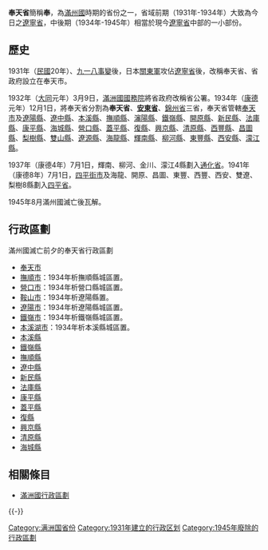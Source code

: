 {{unreferenced|time=2019-04-25T14:36:26+00:00}}
{{about|滿洲國的奉天省|同名的清朝省份|奉天省|同名的中华民国省份|辽宁省 (中华民国)}}{{Other uses|subject=清朝的奉天省|奉天}}
{{Infobox Former Subdivision
|native_name = 
|conventional_long_name = 奉天省
|common_name = 奉天省
|abbrev = 奉
|p1 = 辽宁省 (中华民国)
|flag_p1 = Flag of the Republic of China.svg
|s1 = 辽宁省 (中华民国)
|flag_s1 = Flag of the Republic of China.svg
|capital = [[沈阳市|奉天市]]
|subdivision = [[满洲国行政区划|省]]
|nation = {{MCK}}
|year_start = 1931年
|event_start = 
|date_start = 
|year_end = 1945年
|event_end = 
|date_end = 
|image_map = 
|image_map_caption = 
|stat_year1  = 
|stat_area1 = 
|stat_pop1 = 
|today = {{CHN}}[[遼寧省|遼寧省]]{{CHN}}[[吉林省|吉林省]]
}}
'''奉天省'''簡稱'''奉'''，為[[滿州國|滿州國]]時期的省份之一，省域前期（1931年-1934年）大致為今日之[[辽宁省|遼寧省]]，中後期（1934年-1945年）相當於現今[[遼寧省|遼寧省]]中部的一小部份。

==歷史==
1931年（[[中華民國|民國]]20年）、[[九一八事變|九一八事變]]後，日本[[關東軍|關東軍]]攻佔[[遼寧省_(中華民國)|遼寧省]]後，改稱奉天省、省政府設立在奉天市。

1932年（[[大同_(滿洲國)|大同]]元年）3月9日，[[滿洲國國務院|滿洲國國務院]]將省政府改稱省公署。1934年（[[康德|康德]]元年）12月1日，將奉天省分割為'''奉天省'''、'''[[安東省_(滿洲國)|安東省]]'''、[[錦州省|錦州省]]三省，奉天省管轄[[奉天市|奉天市]]及[[遼陽縣|遼陽縣]]、[[遼中縣|遼中縣]]、[[本溪縣|本溪縣]]、[[撫順縣|撫順縣]]、[[沈阳县_(中华民国)|瀋陽縣]]、[[鐵嶺縣|鐵嶺縣]]、[[開原縣|開原縣]]、[[新民縣|新民縣]]、[[法庫縣|法庫縣]]、[[康平縣|康平縣]]、[[海城县_(顺治)|海城縣]]、[[營口縣|營口縣]]、[[蓋平縣|蓋平縣]]、[[復縣|復縣]]、[[興京縣|興京縣]]、[[清原縣|清原縣]]、[[西豐縣|西豐縣]]、[[昌圖縣|昌圖縣]]、[[梨樹縣|梨樹縣]]、[[雙山縣|雙山縣]]、[[遼源縣|遼源縣]]、[[海龍縣|海龍縣]]、[[輝南縣|輝南縣]]、[[柳河縣|柳河縣]]、[[東豐縣|東豐縣]]、[[西安县_(清朝)|西安縣]]、[[濛江縣|濛江縣]]。

1937年（康德4年）7月1日，輝南、柳河、金川、濛江4縣劃入[[通化省|通化省]]。1941年（康德8年）7月1日，[[四平街市|四平街市]]及海龍、開原、昌圖、東豐、西豐、西安、雙遼、梨樹8縣劃入[[四平省|四平省]]。

1945年8月滿州國滅亡後瓦解。

== 行政區劃 ==
滿州國滅亡前夕的奉天省行政區劃

*[[奉天市|奉天市]]
*[[撫順市|撫順市]]：1934年析撫順縣城區置。
*[[營口市|營口市]]：1934年析營口縣城區置。
*[[鞍山市|鞍山市]]：1934年析遼陽縣置。
*[[遼陽市|遼陽市]]：1934年析遼陽縣城區置。
*[[鐵嶺市|鐵嶺市]]：1934年析鐵嶺縣城區置。
*[[本溪湖市|本溪湖市]]：1934年析本溪縣城區置。
*[[本溪縣|本溪縣]]
*[[鐵嶺縣|鐵嶺縣]]
*[[撫順縣|撫順縣]]
*[[遼中縣|遼中縣]]
*[[新民縣|新民縣]]
*[[法庫縣|法庫縣]]
*[[康平縣|康平縣]]
*[[蓋平縣|蓋平縣]]
*[[復縣|復縣]]
*[[興京縣|興京縣]]
*[[清原縣|清原縣]]
*[[海城县_(顺治)|海城縣]]

== 相關條目==
*[[滿洲國行政區劃|滿洲國行政區劃]] 

{{-}}
{{s-start}}
{{s-before|{{Flagicon|ROC}} [[遼寧省_(中華民國)|遼寧省 (中華民國)]]}}
{{s-title|rows=1|{{Flagicon|ROC}} [[遼寧省|遼寧省]][[歷史|歷史]]}}
{{s-after|{{Flagicon|ROC}} [[遼寧省_(中華民國)|遼寧省 (中華民國)]]}}
{{s-end}}

{{滿洲國行政區劃}}
[[Category:满洲国省份|Category:满洲国省份]]


[[Category:1931年建立的行政区划|Category:1931年建立的行政区划]]
[[Category:1945年廢除的行政區劃|Category:1945年廢除的行政區劃]]
